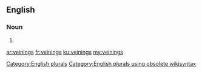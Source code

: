 ==English==

===Noun===
{{head|en}}

# {{plural of|veining}}

[[Category:English plurals]][[Category:English plurals using obsolete wikisyntax]]

[[ar:veinings]]
[[fr:veinings]]
[[ku:veinings]]
[[my:veinings]]
